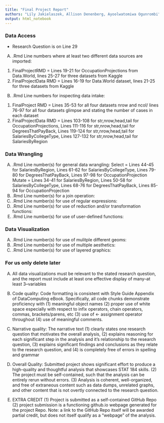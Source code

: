 ```yaml
---
title: "Final Project Report"
authors: "Lily Jakielaszek, Allison Denenberg, Ayoolwatomiwa Ogunrombi"
output: html_notebook
---
```


### Data Access 
* Research Question is on Line 29
(A) .Rmd Line numbers where at least two different data sources are imported:
1. FinalProjectRMD = Lines 19-21 for OccupationProjections from Data.World, lines 25-27 for three datasets from Kaggle
2. FinalProjectData RMD = Lines 16-19 for Data.World dataset, lines 21-25 for three datasets from Kaggle
(B) .Rmd Line numbers for inspecting data intake:
1. FinalProject RMD = Lines 35-53 for all four datasets nrow and ncol/ lines 76-97 for all four datasets glimpse and stating the number of cases in each dataset
2. FinalProjectData RMD = Lines 103-108 for str,nrow,head,tail for OccupationProjections, Lines 111-116 for str,nrow,head,tail for DegreesThatPayBack, Lines 119-124 for str,nrow,head,tail for SalariesByCollegeType, Lines 127-132 for str,nrow,head,tail for SalariesByRegion

### Data Wrangling

(A) .Rmd Line number(s) for general data wrangling:
Select = Lines 44-45 for SalariesByRegion, Lines 61-62 for SalariesByCollegeType, Lines 79-80 for DegreesThatPayBack, Lines 97-98 for OccupationProjection
Mutate = Lines 34-41 for SalariesByRegion, Lines 50-58 for SalariesByCollegeType, Lines 68-76 for DegreesThatPayBack, Lines 85-94 for OccupationProjection
(B) .Rmd Line number(s) for a join operation:
(D) .Rmd Line number(s) for use of regular expressions:
(E) .Rmd Line number(s) for use of reduction and/or transformation functions: 
(F) .Rmd Line number(s) for use of user-defined functions:

### Data Visualization

(A) .Rmd Line number(s) for use of mulitple different geoms:
(B) .Rmd Line number(s) for use of multiple aesthetics:
(C) .Rmd Line number(s) for use of layered graphics:

### For us only delete later
(A) All data visualizations must be relevant to the stated research question, and the report must include at
least one effective display of many–at least 3–variables

(B) Code quality: Code formatting is consistent with Style Guide Appendix of DataComputing eBook.
Specifically, all code chunks demonstrate proficiency with (1) meaningful object names (2) proper use
of white space especially with respect to infix operators, chain operators, commas, brackets/parens, etc (3) use of <- assignment operator throughout (4) use of meaningful comments.

(C) Narrative quality: The narrative text (1) clearly states one research question that motivates the overall
analysis, (2) explains reasoning for each significant step in the analysis and it’s relationship to the
research question, (3) explains significant findings and conclusions as they relate to the research question,
and (4) is completely free of errors in spelling and grammar

(D) Overall Quality: Submitted project shows significant effort to produce a high-quality and thoughtful
analysis that showcases STAT 184 skills. (2) The project must be self-contained, such that the analysis
can be entirely rerun without errors. (3) Analysis is coherent, well-organized, and free of extraneous
content such as data dumps, unrelated graphs, and other content that is not overtly connected to the
research question.

(E) EXTRA CREDIT (1) Project is submitted as a self-contained GitHub Repo (2) project submission is a
functioning github.io webpage generated for the project Repo. Note: a link to the GitHub Repo itself
will be awarded partial credit, but does not itself qualify as a “webpage” of the analysis.



